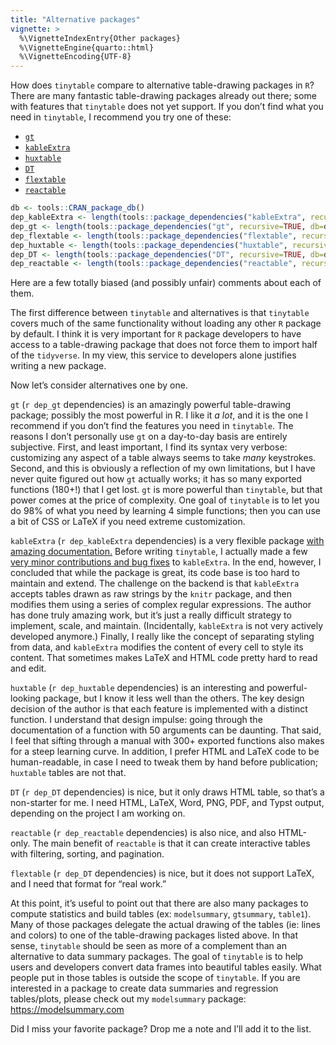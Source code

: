 ```yaml
---
title: "Alternative packages"
vignette: >
  %\VignetteIndexEntry{Other packages}
  %\VignetteEngine{quarto::html}
  %\VignetteEncoding{UTF-8}
---
```


```{=html}
<script id="MathJax-script" async src="https://cdn.jsdelivr.net/npm/mathjax@3/es5/tex-mml-chtml.js"></script>
<script>
MathJax = {
  tex: {
    inlineMath: [['$', '$'], ['\\(', '\\)']]
  },
  svg: {
    fontCache: 'global'
  }
};
</script>
```

How does `tinytable` compare to alternative table-drawing packages in `R`? There are many fantastic table-drawing packages already out there; some with features that `tinytable` does not yet support. If you don't find what you need in `tinytable`, I recommend you try one of these:

* [`gt`](https://gt.rstudio.com)
* [`kableExtra`](https://haozhu233.github.io/kableExtra/)
* [`huxtable`](https://hughjonesd.github.io/huxtable/)
* [`DT`](https://rstudio.github.io/DT/)
* [`flextable`](https://davidgohel.github.io/flextable/)
* [`reactable`](https://glin.github.io/reactable/)

```r
db <- tools::CRAN_package_db()
dep_kableExtra <- length(tools::package_dependencies("kableExtra", recursive=TRUE, db=db)[[1]])
dep_gt <- length(tools::package_dependencies("gt", recursive=TRUE, db=db)[[1]])
dep_flextable <- length(tools::package_dependencies("flextable", recursive=TRUE, db=db)[[1]])
dep_huxtable <- length(tools::package_dependencies("huxtable", recursive=TRUE, db=db)[[1]])
dep_DT <- length(tools::package_dependencies("DT", recursive=TRUE, db=db)[[1]])
dep_reactable <- length(tools::package_dependencies("reactable", recursive=TRUE, db=db)[[1]])
```

Here are a few totally biased (and possibly unfair) comments about each of them.

The first difference between `tinytable` and alternatives is that `tinytable` covers much of the same functionality without loading any other `R` package by default. I think it is very important for `R` package developers to have access to a table-drawing package that does not force them to import half of the `tidyverse`. In my view, this service to developers alone justifies writing a new package.

Now let's consider alternatives one by one.

`gt` (`r dep_gt` dependencies) is an amazingly powerful table-drawing package; possibly the most powerful in R. I like it *a lot*, and it is the one I recommend if you don't find the features you need in `tinytable`. The reasons I don't personally use `gt` on a day-to-day basis are entirely subjective. First, and least important, I find its syntax very verbose: customizing any aspect of a table always seems to take *many* keystrokes. Second, and this is obviously a reflection of my own limitations, but I have never quite figured out how `gt` actually works; it has so many exported functions (180+!) that I get lost. `gt` is more powerful than `tinytable`, but that power comes at the price of complexity. One goal of `tinytable` is to let you do 98% of what you need by learning 4 simple functions; then you can use a bit of CSS or LaTeX if you need extreme customization.

`kableExtra` (`r dep_kableExtra` dependencies) is a very flexible package [with amazing documentation.](http://haozhu233.github.io/kableExtra/) Before writing `tinytable`, I actually made a few [very minor contributions and bug fixes](https://github.com/haozhu233/kableExtra/graphs/contributors) to `kableExtra`. In the end, however, I concluded that while the package is great, its code base is too hard to maintain and extend. The challenge on the backend is that `kableExtra` accepts tables drawn as raw strings by the `knitr` package, and then modifies them using a series of complex regular expressions. The author has done truly amazing work, but it's just a really difficult strategy to implement, scale, and maintain. (Incidentally, `kableExtra` is not very actively developed anymore.) Finally, I really like the concept of separating styling from data, and `kableExtra` modifies the content of every cell to style its content. That sometimes makes LaTeX and HTML code pretty hard to read and edit.

`huxtable` (`r dep_huxtable` dependencies) is an interesting and powerful-looking package, but I know it less well than the others. The key design decision of the author is that each feature is implemented with a distinct function. I understand that design impulse: going through the documentation of a function with 50 arguments can be daunting. That said, I feel that sifting through a manual with 300+ exported functions also makes for a steep learning curve. In addition, I prefer HTML and LaTeX code to be human-readable, in case I need to tweak them by hand before publication; `huxtable` tables are not that.

`DT` (`r dep_DT` dependencies) is nice, but it only draws HTML table, so that's a non-starter for me. I need HTML, LaTeX, Word, PNG, PDF, and Typst output, depending on the project I am working on.

`reactable` (`r dep_reactable` dependencies) is also nice, and also HTML-only. The main benefit of `reactable` is that it can create interactive tables with filtering, sorting, and pagination.

`flextable` (`r dep_DT` dependencies) is nice, but it does not support LaTeX, and I need that format for "real work."

At this point, it's useful to point out that there are also many packages to compute statistics and build tables (ex: `modelsummary`, `gtsummary`, `table1`). Many of those packages delegate the actual drawing of the tables (ie: lines and colors) to one of the table-drawing packages listed above. In that sense, `tinytable` should be seen as more of a complement than an alternative to data summary packages. The goal of `tinytable` is to help users and developers convert data frames into beautiful tables easily. What people put in those tables is outside the scope of `tinytable`. If you are interested in a package to create data summaries and regression tables/plots, please check out my `modelsummary` package: <https://modelsummary.com>

Did I miss your favorite package? Drop me a note and I'll add it to the list.
